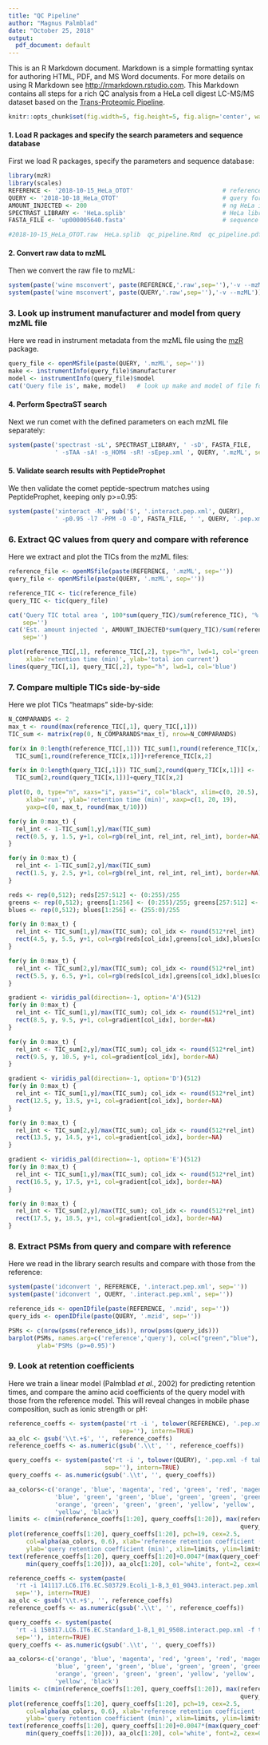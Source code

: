 ```yaml
---
title: "QC Pipeline"
author: "Magnus Palmblad"
date: "October 25, 2018"
output:
  pdf_document: default
---
```


This is an R Markdown document. Markdown is a simple formatting syntax for authoring HTML, PDF, and MS Word documents. For more details on using R Markdown see <http://rmarkdown.rstudio.com>. This Markdown contains all steps for a rich QC analysis from a HeLa cell digest LC-MS/MS dataset based on the [Trans-Proteomic Pipeline](http://tools.proteomecenter.org/wiki/index.php?title=Software:TPP).


```r
knitr::opts_chunk$set(fig.width=5, fig.height=5, fig.align='center', warning=FALSE, message=FALSE)
```


#### 1. Load R packages and specify the search parameters and sequence database

First we load R packages, specify the parameters and sequence database:

```r
library(mzR)
library(scales)
REFERENCE <- '2018-10-15_HeLa_OTOT'                         # reference (could be local)
QUERY <- '2018-10-18_HeLa_OTOT'                             # query for QC
AMOUNT_INJECTED <- 200                                      # ng HeLa injected (reference)
SPECTRAST_LIBRARY <- 'HeLa.splib'                           # HeLa library
FASTA_FILE <- 'up000005640.fasta'                           # sequence database

#2018-10-15_HeLa_OTOT.raw  HeLa.splib  qc_pipeline.Rmd  qc_pipeline.pdf  up000005640.fasta  wetransfer-48c354.zip
```


#### 2. Convert raw data to mzML

Then we convert the raw file to mzML:

```r
system(paste('wine msconvert', paste(REFERENCE,'.raw',sep=''),'-v --mzML'))     # convert reference file
system(paste('wine msconvert', paste(QUERY,'.raw',sep=''),'-v --mzML'))         # convert query file
```


### 3. Look up instrument manufacturer and model from query mzML file

Here we read in instrument metadata from the mzML file using the [mzR](http://bioconductor.org/packages/release/bioc/html/mzR.html) package. 

```r
query_file <- openMSfile(paste(QUERY, '.mzML', sep=''))
make <- instrumentInfo(query_file)$manufacturer
model <- instrumentInfo(query_file)$model
cat('Query file is', make, model)   # look up make and model of file for QC    
```


#### 4. Perform SpectraST search

Next we run comet with the defined parameters on each mzML file separately:

```r
system(paste('spectrast -sL', SPECTRAST_LIBRARY, ' -sD', FASTA_FILE,
             ' -sTAA -sA! -s_HOM4 -sR! -sEpep.xml ', QUERY, '.mzML', sep = ''))
```


#### 5. Validate search results with PeptideProphet

We then validate the comet peptide-spectrum matches using PeptideProphet, keeping only p>=0.95:

```r
system(paste('xinteract -N', sub('$', '.interact.pep.xml', QUERY), 
             ' -p0.95 -l7 -PPM -O -D', FASTA_FILE, ' ', QUERY, '.pep.xml', sep = ''))
```


### 6. Extract QC values from query and compare with reference

Here we extract and plot the TICs from the mzML files: 

```r
reference_file <- openMSfile(paste(REFERENCE, '.mzML', sep=''))
query_file <- openMSfile(paste(QUERY, '.mzML', sep=''))

reference_TIC <- tic(reference_file)
query_TIC <- tic(query_file)

cat('Query TIC total area ', 100*sum(query_TIC)/sum(reference_TIC), '% of reference.',
    sep='')
cat('Est. amount injected ', AMOUNT_INJECTED*sum(query_TIC)/sum(reference_TIC), ' ng.',
    sep='')

plot(reference_TIC[,1], reference_TIC[,2], type="h", lwd=1, col='green', 
     xlab='retention time (min)', ylab='total ion current')
lines(query_TIC[,1], query_TIC[,2], type="h", lwd=1, col='blue')
```
\begin{center}Figure 1: Total ion chromatograms of reference (green) and query (blue).\end{center}


### 7. Compare multiple TICs side-by-side

Here we plot TICs "heatmaps" side-by-side: 

```r
N_COMPARANDS <- 2
max_t <- round(max(reference_TIC[,1], query_TIC[,1]))
TIC_sum <- matrix(rep(0, N_COMPARANDS*max_t), nrow=N_COMPARANDS)

for(x in 0:length(reference_TIC[,1])) TIC_sum[1,round(reference_TIC[x,1])] <-
  TIC_sum[1,round(reference_TIC[x,1])]+reference_TIC[x,2]

for(x in 0:length(query_TIC[,1])) TIC_sum[2,round(query_TIC[x,1])] <-
  TIC_sum[2,round(query_TIC[x,1])]+query_TIC[x,2]

plot(0, 0, type="n", xaxs="i", yaxs="i", col="black", xlim=c(0, 20.5), ylim=c(0, max_t), 
     xlab='run', ylab='retention time (min)', xaxp=c(1, 20, 19),
     yaxp=c(0, max_t, round(max_t/10)))

for(y in 0:max_t) {
  rel_int <- 1-TIC_sum[1,y]/max(TIC_sum)
  rect(0.5, y, 1.5, y+1, col=rgb(rel_int, rel_int, rel_int), border=NA)
}

for(y in 0:max_t) {
  rel_int <- 1-TIC_sum[2,y]/max(TIC_sum)
  rect(1.5, y, 2.5, y+1, col=rgb(rel_int, rel_int, rel_int), border=NA)
}

reds <- rep(0,512); reds[257:512] <- (0:255)/255
greens <- rep(0,512); greens[1:256] <- (0:255)/255; greens[257:512] <- (255:0)/255
blues <- rep(0,512); blues[1:256] <- (255:0)/255

for(y in 0:max_t) {
  rel_int <- TIC_sum[1,y]/max(TIC_sum); col_idx <- round(512*rel_int)
  rect(4.5, y, 5.5, y+1, col=rgb(reds[col_idx],greens[col_idx],blues[col_idx]), border=NA)
}

for(y in 0:max_t) {
  rel_int <- TIC_sum[2,y]/max(TIC_sum); col_idx <- round(512*rel_int)
  rect(5.5, y, 6.5, y+1, col=rgb(reds[col_idx],greens[col_idx],blues[col_idx]), border=NA)
}

gradient <- viridis_pal(direction=-1, option='A')(512)
for(y in 0:max_t) {
  rel_int <- TIC_sum[1,y]/max(TIC_sum); col_idx <- round(512*rel_int)
  rect(8.5, y, 9.5, y+1, col=gradient[col_idx], border=NA)
}

for(y in 0:max_t) {
  rel_int <- TIC_sum[2,y]/max(TIC_sum); col_idx <- round(512*rel_int)
  rect(9.5, y, 10.5, y+1, col=gradient[col_idx], border=NA)
}

gradient <- viridis_pal(direction=-1, option='D')(512)
for(y in 0:max_t) {
  rel_int <- TIC_sum[1,y]/max(TIC_sum); col_idx <- round(512*rel_int)
  rect(12.5, y, 13.5, y+1, col=gradient[col_idx], border=NA)
}

for(y in 0:max_t) {
  rel_int <- TIC_sum[2,y]/max(TIC_sum); col_idx <- round(512*rel_int)
  rect(13.5, y, 14.5, y+1, col=gradient[col_idx], border=NA)
}

gradient <- viridis_pal(direction=-1, option='E')(512)
for(y in 0:max_t) {
  rel_int <- TIC_sum[1,y]/max(TIC_sum); col_idx <- round(512*rel_int)
  rect(16.5, y, 17.5, y+1, col=gradient[col_idx], border=NA)
}

for(y in 0:max_t) {
  rel_int <- TIC_sum[2,y]/max(TIC_sum); col_idx <- round(512*rel_int)
  rect(17.5, y, 18.5, y+1, col=gradient[col_idx], border=NA)
}
```
\begin{center}Figure 2: Total ion chromatograms of (up to) 20 runs shown side-by-side, here comparing some homemade and Viridis gradients.\end{center}


### 8. Extract PSMs from query and compare with reference

Here we read in the library search results and compare with those from the reference:

```r
system(paste('idconvert ', REFERENCE, '.interact.pep.xml', sep='')) 
system(paste('idconvert ', QUERY, '.interact.pep.xml', sep='')) 

reference_ids <- openIDfile(paste(REFERENCE, '.mzid', sep=''))
query_ids <- openIDfile(paste(QUERY, '.mzid', sep=''))

PSMs <- c(nrow(psms(reference_ids)), nrow(psms(query_ids)))
barplot(PSMs, names.arg=c('reference','query'), col=c("green","blue"),
        ylab='PSMs (p>=0.95)')
```
\begin{center}Figure 3: Number of PSMs from SpectraST library search of reference (green) and query (blue).\end{center}


### 9. Look at retention coefficients

Here we train a linear model (Palmblad *et al*., 2002) for predicting retention times, and compare the amino acid coefficients of the query model with those from the reference model. This will reveal changes in mobile phase composition, such as ionic strength or pH:

```r
reference_coeffs <- system(paste('rt -i ', tolower(REFERENCE), '.pep.xml -f tab',
                               sep=''), intern=TRUE)
aa_olc <- gsub('\\t.+$', '', reference_coeffs)
reference_coeffs <- as.numeric(gsub('.\\t', '', reference_coeffs))

query_coeffs <- system(paste('rt -i ', tolower(QUERY), '.pep.xml -f tab',
                           sep=''), intern=TRUE) 
query_coeffs <- as.numeric(gsub('.\\t', '', query_coeffs))

aa_colors<-c('orange', 'blue', 'magenta', 'red', 'green', 'red', 'magenta', 'orange',
             'blue', 'green', 'green', 'blue', 'green', 'green', 'green', 'orange', 
             'orange', 'green', 'green', 'green', 'yellow', 'yellow', 'yellow', 
             'yellow', 'black')
limits <- c(min(reference_coeffs[1:20], query_coeffs[1:20]), max(reference_coeffs[1:20], 
                                                                 query_coeffs[1:20]))
plot(reference_coeffs[1:20], query_coeffs[1:20], pch=19, cex=2.5, 
     col=alpha(aa_colors, 0.6), xlab='reference retention coefficient (min)', 
     ylab='query retention coefficient (min)', xlim=limits, ylim=limits)
text(reference_coeffs[1:20], query_coeffs[1:20]+0.0047*(max(query_coeffs[1:20])-
     min(query_coeffs[1:20])), aa_olc[1:20], col='white', font=2, cex=0.8)
```
\begin{center}Figure 4: Retention time coefficients for query compared with reference.\end{center}


```r
reference_coeffs <- system(paste(
  'rt -i 141117.LC6.IT6.EC.S03729.Ecoli_1-B,3_01_9043.interact.pep.xml -f tab',
  sep=''), intern=TRUE)
aa_olc <- gsub('\\t.+$', '', reference_coeffs)
reference_coeffs <- as.numeric(gsub('.\\t', '', reference_coeffs))

query_coeffs <- system(paste(
  'rt -i 150317.LC6.IT6.EC.Standard_1-B,1_01_9508.interact.pep.xml -f tab',
  sep=''), intern=TRUE) 
query_coeffs <- as.numeric(gsub('.\\t', '', query_coeffs))

aa_colors<-c('orange', 'blue', 'magenta', 'red', 'green', 'red', 'magenta', 'orange',
             'blue', 'green', 'green', 'blue', 'green', 'green', 'green', 'orange', 
             'orange', 'green', 'green', 'green', 'yellow', 'yellow', 'yellow', 
             'yellow', 'black')
limits <- c(min(reference_coeffs[1:20], query_coeffs[1:20]), max(reference_coeffs[1:20], 
                                                                 query_coeffs[1:20]))
plot(reference_coeffs[1:20], query_coeffs[1:20], pch=19, cex=2.5, 
     col=alpha(aa_colors, 0.6), xlab='reference retention coefficient (min)', 
     ylab='query retention coefficient (min)', xlim=limits, ylim=limits)
text(reference_coeffs[1:20], query_coeffs[1:20]+0.0047*(max(query_coeffs[1:20])-
     min(query_coeffs[1:20])), aa_olc[1:20], col='white', font=2, cex=0.8)
```
\begin{center}Figure 5: Retention time coefficients for query (pH=8.5) compared with reference (pH=3.0).\end{center}